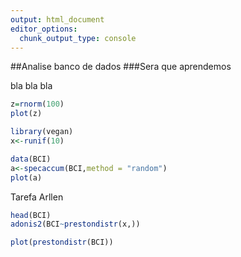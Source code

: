 ---
output: html_document
editor_options: 
  chunk_output_type: console
---
##Analise banco de dados
###Sera que aprendemos

bla bla bla


```{r}
z=rnorm(100)
plot(z)
```



```{r}
library(vegan)
x<-runif(10)
```

```{r}
data(BCI)
a<-specaccum(BCI,method = "random")
plot(a)

```

Tarefa Arllen
```{r}
head(BCI)
adonis2(BCI~prestondistr(x,))
```


```{r}
plot(prestondistr(BCI))
```

